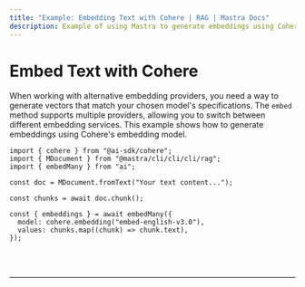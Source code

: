 ```yaml
---
title: "Example: Embedding Text with Cohere | RAG | Mastra Docs"
description: Example of using Mastra to generate embeddings using Cohere's embedding model.
---
```



# Embed Text with Cohere

When working with alternative embedding providers, you need a way to generate vectors that match your chosen model's specifications. The `embed` method supports multiple providers, allowing you to switch between different embedding services. This example shows how to generate embeddings using Cohere's embedding model.

```tsx copy
import { cohere } from "@ai-sdk/cohere";
import { MDocument } from "@mastra/cli/cli/cli/rag";
import { embedMany } from "ai";

const doc = MDocument.fromText("Your text content...");

const chunks = await doc.chunk();

const { embeddings } = await embedMany({
  model: cohere.embedding("embed-english-v3.0"),
  values: chunks.map((chunk) => chunk.text),
});
```

<br />
<br />
<hr className="dark:border-[#404040] border-gray-300" />
<br />
<br />
<GithubLink
  link={
    "https://github.com/@@mastra/cli/cli/cli-ai/@@mastra/cli/cli/cli/blob/main/examples/basics/rag/embed-text-with-cohere"
  }
/>
